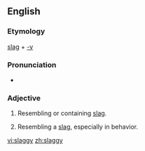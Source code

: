 ==English==

===Etymology===
[[slag]] + [[-y]]

===Pronunciation===
* {{IPA|slæɡiː}}

===Adjective===
{{en-adj|slagg|ier|more}}

# {{context|of a material}} Resembling or containing [[slag]].
# {{British|AU|NZ|pejorative|of a person}} Resembling a [[slag]], especially in behavior.

[[vi:slaggy]]
[[zh:slaggy]]